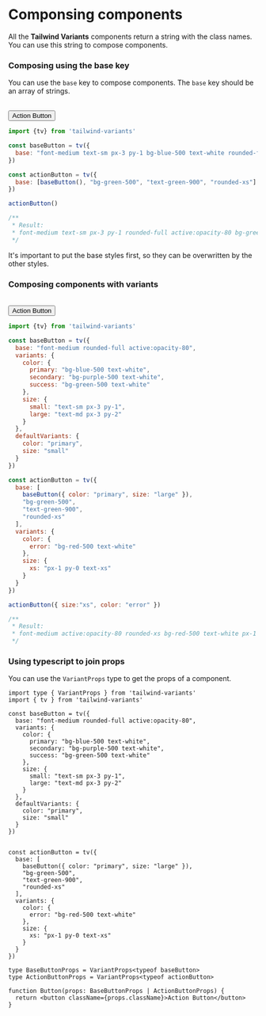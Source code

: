 
# Componsing components

All the **Tailwind Variants** components return a string with the class names. You can use this string to compose components.


### Composing using the base key

You can use the `base` key to compose components. The `base` key should be an array of strings.

<br/>

<button className="font-medium text-sm px-3 py-1 active:opacity-80 bg-green-500 text-green-900 rounded-xs"> 
  Action Button
</button>


```js /baseButton()/
import {tv} from 'tailwind-variants'

const baseButton = tv({
  base: "font-medium text-sm px-3 py-1 bg-blue-500 text-white rounded-full active:opacity-80",
})

const actionButton = tv({
  base: [baseButton(), "bg-green-500", "text-green-900", "rounded-xs"]
})

actionButton()

/**
 * Result:
 * font-medium text-sm px-3 py-1 rounded-full active:opacity-80 bg-green-500 text-green-900
 */
```

<Callout type="info">
  <div className="text-sm">
    It's important to put the base styles first, so they can be overwritten by the other styles.
  </div>
</Callout>

### Composing components with variants

<br/>

<button className="font-medium active:opacity-80 rounded-xs bg-red-500 text-white px-1 py-0 text-xs"> 
  Action Button
</button>

```js
import {tv} from 'tailwind-variants'

const baseButton = tv({
  base: "font-medium rounded-full active:opacity-80",
  variants: {
    color: {
      primary: "bg-blue-500 text-white",
      secondary: "bg-purple-500 text-white",
      success: "bg-green-500 text-white"
    },
    size: {
      small: "text-sm px-3 py-1",
      large: "text-md px-3 py-2"
    }
  },
  defaultVariants: {
    color: "primary",
    size: "small"
  }
})

const actionButton = tv({
  base: [
    baseButton({ color: "primary", size: "large" }), 
    "bg-green-500", 
    "text-green-900", 
    "rounded-xs"
  ],
  variants: {
    color: {
      error: "bg-red-500 text-white"
    },
    size: {
      xs: "px-1 py-0 text-xs"
    }
  }
})

actionButton({ size:"xs", color: "error" })

/**
 * Result:
 * font-medium active:opacity-80 rounded-xs bg-red-500 text-white px-1 py-1 text-xs
 */
```


### Using typescript to join props

You can use the `VariantProps` type to get the props of a component.

```tsx
import type { VariantProps } from 'tailwind-variants'
import { tv } from 'tailwind-variants'

const baseButton = tv({
  base: "font-medium rounded-full active:opacity-80",
  variants: {
    color: {
      primary: "bg-blue-500 text-white",
      secondary: "bg-purple-500 text-white",
      success: "bg-green-500 text-white"
    },
    size: {
      small: "text-sm px-3 py-1",
      large: "text-md px-3 py-2"
    }
  },
  defaultVariants: {
    color: "primary",
    size: "small"
  }
})


const actionButton = tv({
  base: [
    baseButton({ color: "primary", size: "large" }), 
    "bg-green-500", 
    "text-green-900", 
    "rounded-xs"
  ],
  variants: {
    color: {
      error: "bg-red-500 text-white"
    },
    size: {
      xs: "px-1 py-0 text-xs"
    }
  }
})

type BaseButtonProps = VariantProps<typeof baseButton>
type ActionButtonProps = VariantProps<typeof actionButton>

function Button(props: BaseButtonProps | ActionButtonProps) {
  return <button className={props.className}>Action Button</button>
}
```
